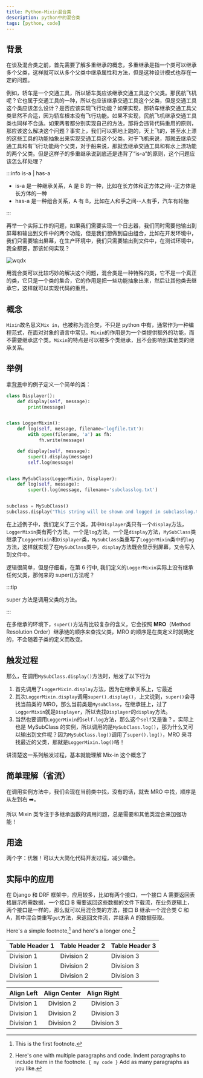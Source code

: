 ```yaml
---
title: Python-Mixin混合类
description: python中的混合类
tags: [python, code]
---
```


## 背景

在谈及混合类之前，首先需要了解多重继承的概念，多重继承是指一个类可以继承多个父类，这样就可以从多个父类中继承属性和方法，但是这种设计模式也存在一定的问题。

例如，轿车是一个交通工具，所以轿车类应该继承交通工具这个父类。那民航飞机呢？它也属于交通工具的一种，所以也应该继承交通工具这个父类，但是交通工具这个类应该怎么设计？是否应该实现飞行功能？如果实现，那轿车继承交通工具父类显然不合适，因为轿车根本没有飞行功能。如果不实现，民航飞机继承交通工具类也同样不合适。如果两者都分别实现自己的方法，那将会违背代码重用的原则，那应该这么解决这个问题？事实上，我们可以把地上跑的，天上飞的，甚至水上漂的这些工具的功能抽象出来实现交通工具这个父类。对于飞机来说，那就去继承交通工具和有飞行功能两个父类，对于船来说，那就去继承交通工具和有水上漂功能的两个父类。但是这样子的多重继承说到底还是违背了“is-a”的原则，这个问题应该怎么样处理？

:::info is-a | has-a

- is-a 是一种继承关系，A 是 B 的一种，比如在长方体和正方体之间--正方体是长方体的一种
- has-a 是一种组合关系，A 有 B，比如在人和手之间--人有手，汽车有轮胎

:::

再举一个实际工作的问题，如果我们需要实现一个日志器，我们同时需要他输出到屏幕和输出到文件中的两个功能，但是我们想做到自由组合，比如在开发环境中，我们只需要输出屏幕，在生产环境中，我们只需要输出到文件中，在测试环境中，我全都要，那该如何实现？

![wqdx](./wqdy.jpg)

用混合类可以比较巧妙的解决这个问题，混合类是一种特殊的类，它不是一个真正的类，它只是一个类的集合，它的作用是把一些功能抽象出来，然后让其他类去继承它，这样就可以实现代码的重用。

## 概念

`Mixin`故名思义`Mix in`，也被称为混合类，不只是 python 中有，通常作为一种编程范式，在面对对象的语言中常见。`Mixin`的作用是为一个类提供额外的功能，而不需要继承这个类。`Mixin`的特点是可以被多个类继承，且不会影响到其他类的继承关系。

## 举例

拿[背景](#背景)中的例子定义一个简单的类：

```python showLineNumbers title="example.py" {6}
class Displayer():
    def display(self, message):
        print(message)


class LoggerMixin():
    def log(self, message, filename='logfile.txt'):
        with open(filename, 'a') as fh:
            fh.write(message)

    def display(self, message):
        super().display(message)
        self.log(message)


class MySubClass(LoggerMixin, Displayer):
    def log(self, message):
        super().log(message, filename='subclasslog.txt')


subclass = MySubClass()
subclass.display("This string will be shown and logged in subclasslog.txt")
```

在上述例子中，我们定义了三个类，其中`Displayer`类只有一个`display`方法，`LoggerMixin`类有两个方法，一个是`log`方法，一个是`display`方法，`MySubClass`类继承了`LoggerMixin`和`Displayer`类，`MySubClass`类重写了`LoggerMixin`类中的`log`方法，这样就实现了在`MySubClass`类中，`display`方法既会显示到屏幕，又会写入到文件中。

逻辑很简单，但是仔细看，在第 6 行中, 我们定义的`LoggerMixin`实际上没有继承任何父类，那何来的 super()方法呢？

:::tip

super 方法是调用父类的方法。

:::

在多继承的环境下，`super()`方法有比较复杂的含义，它会按照 **MRO**（Method Resolution Order）继承链的顺序来查找父类，MRO 的顺序是在类定义时就确定的，不会随着子类的定义而改变。

## 触发过程

那么，在调用`MySubClass.display()`方法时，触发了以下行为

1. 首先调用了`LoggerMixin.display`方法，因为在继承关系上，它最近
2. 其次`LoggerMixin.display`调用`super().display()`，上文说到，`super()`会寻找当前类的 MRO，那么当前类是`MysubClass`，在继承链上，过了`LoggerMixin`就是`Displayer`，所以去找`Displayer`的`display`方法。
3. 当然也要调用`LoggerMixin`的`self.log`方法，那么这个`self`又是谁？，实际上也是 MySubClass 的实例，所以调用的是`MySubClass.log()`，那为什么又可以输出到文件呢？因为`MySubClass.log()`调用了`super().log()`，MRO 来寻找最近的父类，那就是`LoggerMixin.log()`咯！

讲清楚这一系列触发过程，基本就能理解 Mix-in 这个概念了

## 简单理解（省流）

在调用实例方法中，我们会现在当前类中找，没有的话，就去 MRO 中找，顺序是从左到右 ➡️。

所以 Mixin 类专注于多继承函数的调用问题，总是需要和其他类混合来加强功能！

## 用途

两个字：优雅！可以大大简化代码开发过程，减少耦合。

## 实际中的应用

在 Django 和 DRF 框架中，应用较多，比如有两个接口，一个接口 A 需要返回表格展示所需数据，一个接口 B 需要返回这些数据的文件下载流，在业务逻辑上，两个接口是一样的，那么就可以用混合类的方法，接口 B 继承一个混合类 C 和 A，其中混合类重写`get`方法，来返回文件流，并继承 A 的数据获取。

Here's a simple footnote,[^1] and here's a longer one.[^bignote]

[^1]: This is the first footnote.
[^bignote]:
    Here's one with multiple paragraphs and code.
    Indent paragraphs to include them in the footnote.
    `{ my code }`
    Add as many paragraphs as you like.

| Table Header 1 | Table Header 2 | Table Header 3 |
| -------------- | -------------- | -------------- |
| Division 1     | Division 2     | Division 3     |
| Division 1     | Division 2     | Division 3     |
| Division 1     | Division 2     | Division 3     |

| Align Left | Align Center | Align Right |
| :--------- | :----------: | ----------: |
| Division 1 |  Division 2  |  Division 3 |
| Division 1 |  Division 2  |  Division 3 |
| Division 1 |  Division 2  |  Division 3 |
